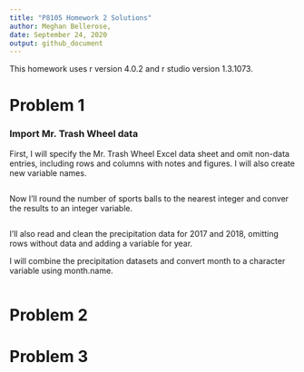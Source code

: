 ```yaml
---
title: "P8105 Homework 2 Solutions"
author: Meghan Bellerose,
date: September 24, 2020
output: github_document
---
```


This homework uses r version 4.0.2 and r studio version 1.3.1073.

# Problem 1

### Import Mr. Trash Wheel data

First, I will specify the Mr. Trash Wheel Excel data sheet and omit non-data entries, including rows and columns with notes and figures. I will also create new variable names. 

```r

```

Now I'll round the number of sports balls to the nearest integer and conver the results to an integer variable.

```r

```

I'll also read and clean the precipitation data for 2017 and 2018, omitting rows without data and adding a variable for year. 

I will combine the precipitation datasets and convert month to a character variable using month.name. 

```r

```

# Problem 2


# Problem 3
